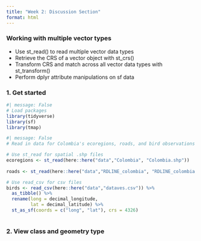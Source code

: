 ```yaml
---
title: "Week 2: Discussion Section"
format: html
---
```

### Working with multiple vector types

- Use st_read() to read multiple vector data types
- Retrieve the CRS of a vector object with st_crs()
- Transform CRS and match across all vector data types with st_transform()
- Perform dplyr attribute manipulations on sf data

### 1. Get started
```r
#| message: False
# Load packages
library(tidyverse)
library(sf)
library(tmap)
```

```r
#| message: False
# Read in data for Colombia's ecoregions, roads, and bird observations

# Use st_read for spatial .shp files
ecoregions <- st_read(here::here("data","Colombia", "Colombia.shp"))
  
roads <- st_read(here::here("data","RDLINE_colombia", "RDLINE_colombia.shp"))

# Use read_csv for csv files
birds <- read_csv(here::here("data","dataves.csv")) %>% 
  as_tibble() %>% 
  rename(long = decimal_longitude,
         lat = decimal_latitude) %>% 
  st_as_sf(coords = c("long", "lat"), crs = 4326)
  
```

### 2. View class and geometry type
